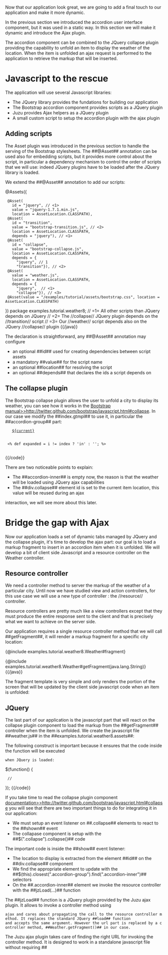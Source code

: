 Now that our application look great, we are going to add a final touch to our application and make it more dynamic.

In the previous section we introduced the accordion user interface component, but it was used in a static way. In this
section we will make it dynamic and introduce the Ajax plugin.

The accordion component can be combined to the JQuery collapse plugin providing the capability to unfold an item to
display the weather of the location. When the item is unfolded an ajax request is performed to the application to
retrieve the markup that will be inserted.

= Javascript to the rescue =

The application will use several Javascript libraries:

* The JQuery library provides the fundations for building our application
* The Bootstrap accordion component provides scripts as a JQuery plugin
* Juzu provides Ajax helpers as a JQuery plugin
* A small custom script to setup the accordion plugin with the ajax plugin

== Adding scripts ==

The Asset plugin was introduced in the previous section to handle the serving of the Bootstrap stylesheets. The ##@Asset##
annotation can be used also for embedding scripts, but it provides more control about the script, in particular
a dependency mechanism to control the order of scripts that we will use: indeed JQuery plugins have to be loaded after the
JQuery library is loaded.

We extend the ##@Asset## annotation to add our scripts:

{{java}}
@Assets({
  @Asset(
    id = "jquery", // <1>
    value = "jquery-1.7.1.min.js",
    location = AssetLocation.CLASSPATH),
  @Asset(
    id = "transition",
    value = "bootstrap-transition.js", // <2>
    location = AssetLocation.CLASSPATH,
    depends = "jquery"), // <1>
  @Asset(
    id = "collapse",
    value = "bootstrap-collapse.js",
    location = AssetLocation.CLASSPATH,
    depends = {
      "jquery", // 1
      "transition"}), // <2>
  @Asset(
    value = "weather.js",
    location = AssetLocation.CLASSPATH,
    depends = {
      "jquery",  // <1>
      "collapse"}), // <3>
  @Asset(value = "/examples/tutorial/assets/bootstrap.css", location = AssetLocation.CLASSPATH)
})
package examples.tutorial.weather8;
// =1= All other scripts than JQuery depends on JQuery
// =2= The //collapse// JQuery plugin depends on the //transition// script
// =3= Our //weather// script depends also on the JQuery //collapse// plugin
{{/java}}

The declaration is straightforward, any ##@Asset## annotation may configure

* an optional ##id## used for creating dependencies between script assets
* a mandatory ##value## for the script name
* an optional ##location## for resolving the script
* an optional ##depends## that declares the ids a script depends on

== The collapse plugin ==

The Bootstrap collapse plugin allows the user to unfold a city to display its weather, you can see how it works
in the [[Bootstrap manual>>http://twitter.github.com/bootstrap/javascript.html#collapse]]. In our case we modify
the ##index.gtmpl## to use it, in particular the ##accordion-group## part:

{{code}}
<div class="accordion-group">
  <div class="accordion-heading">
    <a class="accordion-toggle" href="#${current}" data-parent="${id}" data-toggle="collapse">${current}</a>
  </div>
  <% def expanded = i != index ? 'in' : ''; %>
  <div id="${current}" class="accordion-body collapse ${expanded}">
    <div class="accordion-inner">
    </div>
  </div>
</div>
{{/code}}

There are two noticeable points to explain:

* The ##accordion-inner## is empty now, the reason is that the weather will be loaded using JQuery ajax capabilities
* The ##div.collapse## element id is set to the current item location, this value will be reused during an ajax
interaction, we will see more about this later.

= Bridge the gap with Ajax =

Now our application loads a set of dynamic tabs managed by JQuery and the collapse plugin, it's time to develop the ajax
part: our goal is to load a markup fragment to insert in an accordion item when it is unfolded. We will develop a bit
of client side Javascript and a resource controller on the Weather controller.

== Resource controller ==

We need a controller method to server the markup of the weather of a particular city. Until now we have studied view
and action controllers, for this use case we will use a new type of controller : the //resource// controller.

Resource controllers are pretty much like a view controllers except that they must produce the entire response sent to the
client and that is precisely what we want to achieve on the server side.

Our application requires a single resource controller method that we will call ##getFragment##, it will render a markup
fragment for a specific city location:

{{java}}
{@include examples.tutorial.weather8.Weather#fragment}

{@include examples.tutorial.weather8.Weather#getFragment(java.lang.String)}
{{/java}}

The fragment template is very simple and only renders the portion of the screen that will be updated by the client
side javascript code when an item is unfolded:

{{code language=java href="examples/tutorial/weather8/templates/fragment.gtmpl"/}}

== JQuery ==

The last part of our application is the javascript part that will react on the collapse plugin component to load
the markup from the ##getFragment## controller when the item is unfolded. We create the javascript file ##weather.js##
in the ##examples.tutorial.weather8.assets##:

{{code language=java href="examples/tutorial/weather8/assets/weather.js"/}}

The following construct is important because it ensures that the code inside the function will be executed
 when JQuery is loaded:

{{code}}
$(function() {
  //
});
{{/code}}

If you take time to read the collapse plugin component [[documentation>>http://twitter.github.com/bootstrap/javascript.html#collapse]]
you will see that there are two important things to do for integrating it in our application:

* We must setup an event listener on ##.collapse## elements to react to the ##shown## event
* The collapase component is setup with the ##$(".collapse").collapse()## code

The important code is inside the ##show## event listener:

* The location to display is extracted from the element ##id## on the ##div.collapse## component
* We find the appropriate element to update with the ##$(this).closest(".accordion-group").find(".accordion-inner")## selectors
* On the ##.accordion-inner## element we invoke the resource controller with the ##jzLoad(...)## function

The ##jzLoad## function is a JQuery plugin provided by the Juzu ajax plugin. It allows to invoke a controller method using
 ajax and cares about propagating the call to the resource controller method. It replaces the standard JQuery ##load## function
 and accepts the same argument. However the url part is replaced by a controller method, ##Weather.getFragment()## in our case.

The Juzu ajax plugin takes care of finding the right URL for invoking the controller method. It is designed to work in a
standalone javascript file without requiring ##<script>## tags in the page and works even when multiples instances of the
portlets are on the same page.

When the ajax plugin operates on ##@Ajax## controller method, it wraps the markup with a DOM structure that contains the
URL for the ##@Ajax## method of the application:

{{code}}
<div class="jz">
  <div data-method-id="Weather.getFragment()" data-url="http://localhost:8080/....."/>
  ...
</div>
{{/code}}

The ##jzLoad## function is invoked on a portion of the DOM that is wrapped by the ##div.jz## element and this
function will simply locate the correct URL using the ##data-method-id## attribute. This makes the same script
work with different portlets on the same page.

Note also that in our code we never used any JQuery selector containing id in order to allow several instances of the
same application to work without conflicts.

